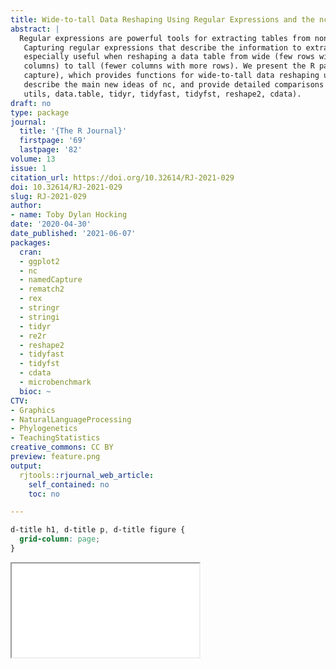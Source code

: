```yaml
---
title: Wide-to-tall Data Reshaping Using Regular Expressions and the nc Package
abstract: |
  Regular expressions are powerful tools for extracting tables from non-tabular text data.
   Capturing regular expressions that describe the information to extract from column names can be
   especially useful when reshaping a data table from wide (few rows with many regularly named
   columns) to tall (fewer columns with more rows). We present the R package nc (short for named
   capture), which provides functions for wide-to-tall data reshaping using regular expressions. We
   describe the main new ideas of nc, and provide detailed comparisons with related R packages (stats,
   utils, data.table, tidyr, tidyfast, tidyfst, reshape2, cdata).
draft: no
type: package
journal:
  title: '{The R Journal}'
  firstpage: '69'
  lastpage: '82'
volume: 13
issue: 1
citation_url: https://doi.org/10.32614/RJ-2021-029
doi: 10.32614/RJ-2021-029
slug: RJ-2021-029
author:
- name: Toby Dylan Hocking
date: '2020-04-30'
date_published: '2021-06-07'
packages:
  cran:
  - ggplot2
  - nc
  - namedCapture
  - rematch2
  - rex
  - stringr
  - stringi
  - tidyr
  - re2r
  - reshape2
  - tidyfast
  - tidyfst
  - cdata
  - microbenchmark
  bioc: ~
CTV:
- Graphics
- NaturalLanguageProcessing
- Phylogenetics
- TeachingStatistics
creative_commons: CC BY
preview: feature.png
output:
  rjtools::rjournal_web_article:
    self_contained: no
    toc: no

---
```


```css
d-title h1, d-title p, d-title figure {
  grid-column: page;
}
```

<div class="l-page">
  <object data="RJ-2021-029.pdf" type="application/pdf" style="height:955px;width:100%">
    <iframe src="RJ-2021-029.pdf"></iframe>
  </object>
</div>
